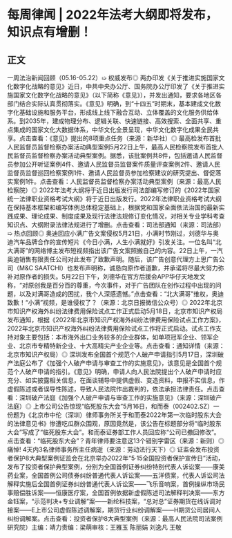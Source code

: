 # 每周律闻 | 2022年法考大纲即将发布，知识点有增删！
## 正文
一周法治新闻回顾（05.16-05.22）➯ 权威发布◎ 两办印发《关于推进实施国家文化数字化战略的意见》近日，中共中央办公厅、国务院办公厅印发了《关于推进实施国家文化数字化战略的意见》（以下简称《意见》），并发出通知，要求各地区各部门结合实际认真贯彻落实。《意见》明确，到“十四五”时期末，基本建成文化数字化基础设施和服务平台，形成线上线下融合互动、立体覆盖的文化服务供给体系。到2035年，建成物理分布、逻辑关联、快速链接、高效搜索、全面共享、重点集成的国家文化大数据体系，中华文化全景呈现，中华文化数字化成果全民共享。点击查看：《意见》提出的8项重点任务（来源：新华社）◎ 最高检发布首批人民监督员监督检察办案活动典型案例5月22日上午，最高人民检察院发布首批人民监督员监督检察办案活动典型案例。据悉，该批案例共8件，包括邀请人民监督员参加公开听证案例4件、邀请人民监督员监督案件质量评查案例2件、邀请人民监督员监督巡回检察案例1件、邀请人民监督员参加检察建议的研究提出、督促落实案例1件。点击查看：人民监督员监督检察办案活动典型案例（来源：最高人民检察院）◎ 2022年法考大纲将于近日出版发行司法部编写修订的《2022年国家统一法律职业资格考试大纲》将于近日出版发行。2022年法律职业资格考试大纲在保持基本框架和编写体例总体稳定基础上，根据党和国家全面依法治国的最新实践成果、理论成果、制度成果及现行法律法规修订变化情况，对相关专业学科考查知识点、大纲附录法律法规进行了增删。点击查看：司法部通知（来源：司法部）➯ 热点回顾◎ 奥迪回应小满广告文案侵权5月21日，小满时节刚过，刘德华与奥迪汽车品牌合作的宣传短片《今日小满，人生小满就好》引发关注。一位名叫“北大满哥”的网络博主发布短视频指出该广告文案照搬自己的内容。22日上午，一汽奥迪销售有限责任公司对此发布了致歉声明。随后，该广告创意代理方上思广告公司（M&C SAATCHI）也发布声明称，诚恳向原作者道歉，并承诺将尽最大努力弥补对原作者的损失。5月22日下午，刘德华在官方后援会APP华仔天地发文称，“对原创我是百分百的尊重，今次事件，对于广告团队在创作过程中出现的问题，以及对满哥造成的困扰，我个人深感遗憾。”点击查看：“北大满哥”维权，奥迪致歉！“小满”视频，是谁侵权了？（来源：北京日报微信公众号）◎ 2022年北京市知识产权海外纠纷法律费用保险试点工作正式启动5月18日，北京市知识产权局发布通知，根据《2022年北京市知识产权海外纠纷法律费用保险试点工作方案》，2022年北京市知识产权海外纠纷法律费用保险试点工作将正式启动。试点工作支持对象主要包括：本市海外出口业务较多的企业群体，如单项冠军企业、领军企业、北京市专精特新企业、十大高精尖产业企业等。点击查看：通知详情（来源：北京市知识产权局）◎ 深圳发布全国首个规范个人破产申请指引5月17日，深圳破产法庭公布了《加强个人破产申请与审查工作的实施意见》，该意见是全国首个规范个人破产申请的指引。《意见》明确，申请人向人民法院提出个人破产申请时应充分、如实披露相关信息，在面谈辅导中提供虚假、变造资料，申报不实信息，作虚假陈述或者误导性陈述，导致人民法院作出裁判的，依法承担法律责任。点击查看：深圳破产法庭《加强个人破产申请与审查工作的实施意见》（来源：深圳破产法庭）◎ 上市公司公告惊现“临死股东大会”5月16日，和而泰（002402.SZ）一份题为《北京市中伦（深圳）律师事务所关于和而泰2022年第一次临时股东大会的法律意见书》惨遭吃瓜群众围观，原因竟然是，该公告在标题部分将“临时股东大会”写成了“临死股东大会”。和而泰证券部工作人员回应称“公司已撤回修改”。点击查看：“临死股东大会”？青年律师要注意这13个错别字雷区（来源：新则）◎ 痛悼! 4天内3名律师事务所主任病逝（来源：劳动法行天下）◎ 证监会发布投资者保护8大典型案例证监会在北京举办2022年“5·15全国投资者保护宣传日”活动，发布了投资者保护典型案例，分别为全国首例证券纠纷特别代表人诉讼案——康美药业案，全国首例公司债券纠纷普通代表人诉讼案——五洋债案，代表人诉讼司法解释实施后全国首例证券纠纷普通代表人诉讼案——飞乐音响案，首例操纵市场民事赔偿胜诉案——恒康医疗案，全国首例依据新虚假陈述司法解释判决案——东方金钰案，“示范判决+专业调解”案——新纶科技案，“总对总”证券期货在线诉调对接案——E上市公司虚假陈述调解案，期货行业纠纷调解案——H期货公司居间人纠纷调解案。点击查看：投资者保护8大典型案例（来源：最高人民法院司法案例研究院）主编：靖力责编：梁萌审核：王雅玉 陈丽娟 刘逸凡 王敬
